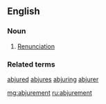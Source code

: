 ==English==

===Noun===
{{en-noun}}

# {{context|rare|lang=en}} [[renunciation|Renunciation]]

===Related terms===
[[abjured]] [[abjures]] [[abjuring]] [[abjurer]]

[[mg:abjurement]]
[[ru:abjurement]]